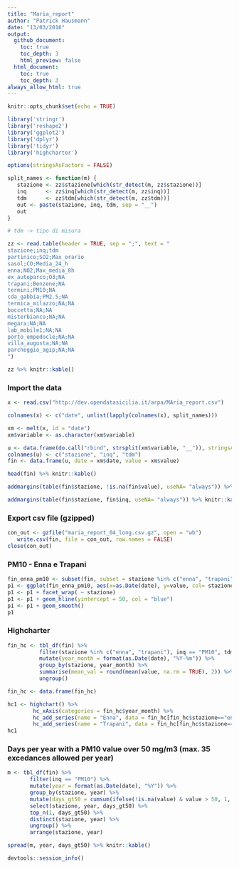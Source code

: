 ```yaml
---
title: "Maria_report"
author: "Patrick Hausmann"
date: "13/03/2016"
output:
  github_document:
    toc: true
    toc_depth: 3
    html_preview: false
  html_document:
    toc: true
    toc_depth: 3
always_allow_html: true
---
```


```r
knitr::opts_chunk$set(echo = TRUE)
```

```r
library('stringr')
library('reshape2')
library('ggplot2')
library('dplyr')
library('tidyr')
library('highcharter')

options(stringsAsFactors = FALSE)
```

```r

split_names <- function(m) {
   stazione <- zz$stazione[which(str_detect(m, zz$stazione))]
   inq      <- zz$inq[which(str_detect(m, zz$inq))]
   tdm      <- zz$tdm[which(str_detect(m, zz$tdm))]
   out <- paste(stazione, inq, tdm, sep = "__")
   out
}

# tdm -> tipo di misura

zz <- read.table(header = TRUE, sep = ";", text = "
stazione;inq;tdm
partinico;SO2;Max_orario
sasol;CO;Media_24_h
enna;NO2;Max_media_8h
ex_autoparco;O3;NA
trapani;Benzene;NA
termini;PM10;NA
cda_gabbia;PM2.5;NA
termica_milazzo;NA;NA
boccetta;NA;NA
misterbianco;NA;NA
megara;NA;NA
lab_mobile1;NA;NA
porto_empedocle;NA;NA
villa_augusta;NA;NA
parcheggio_agip;NA;NA
")

zz %>% knitr::kable()
```

### Import the data

```r

x <- read.csv("http://dev.opendatasicilia.it/arpa/MAria_report.csv")

colnames(x) <- c("date", unlist(lapply(colnames(x), split_names)))

xm <- melt(x, id = "date")
xm$variable <- as.character(xm$variable)

u <- data.frame(do.call("rbind", strsplit(xm$variable, "__")), stringsAsFactors = FALSE)
colnames(u) <- c("stazione", "inq", "tdm")
fin <- data.frame(u, date = xm$date, value = xm$value)

head(fin) %>% knitr::kable()

```

```r
addmargins(table(fin$stazione, !is.na(fin$value), useNA= "always")) %>% knitr::kable()
```


```r
addmargins(table(fin$stazione, fin$inq, useNA= "always")) %>% knitr::kable()
```

### Export csv file (gzipped)

```r
con_out <- gzfile("maria_report_04_long.csv.gz", open = "wb")
   write.csv(fin, file = con_out, row.names = FALSE)
close(con_out)
```

### PM10 - Enna e Trapani

```r

fin_enna_pm10 <- subset(fin, subset = stazione %in% c("enna", "trapani") & inq == "PM10" & tdm == "Media_24_h")
p1 <- ggplot(fin_enna_pm10, aes(x=as.Date(date), y=value, col= stazione)) + geom_line()
p1 <- p1 + facet_wrap( ~ stazione)
p1 <- p1 + geom_hline(yintercept = 50, col = "blue")
p1 <- p1 + geom_smooth()
p1

```

### Highcharter

```r

fin_hc <- tbl_df(fin) %>% 
          filter(stazione %in% c("enna", "trapani"), inq == "PM10", tdm == "Media_24_h") %>%
          mutate(year_month = format(as.Date(date), "%Y-%m")) %>%
          group_by(stazione, year_month) %>%
          summarise(mean_val = round(mean(value, na.rm = TRUE), 2)) %>%
          ungroup()

fin_hc <- data.frame(fin_hc)

hc1 <- highchart() %>% 
        hc_xAxis(categories = fin_hc$year_month) %>% 
        hc_add_series(name = "Enna", data = fin_hc[fin_hc$stazione=="enna", "mean_val"]) %>%
        hc_add_series(name = "Trapani", data = fin_hc[fin_hc$stazione=="trapani", "mean_val"])
hc1

```

### Days per year with a PM10 value over 50 mg/m3 (max. 35 excedances allowed per year)

```r

m <- tbl_df(fin) %>%
       filter(inq == "PM10") %>%
       mutate(year = format(as.Date(date), "%Y")) %>%
       group_by(stazione, year) %>%
       mutate(days_gt50 = cumsum(ifelse(!is.na(value) & value > 50, 1, 0))) %>%
       select(stazione, year, days_gt50) %>%
       top_n(1, days_gt50) %>%
       distinct(stazione, year) %>%
       ungroup() %>%
       arrange(stazione, year)

spread(m, year, days_gt50) %>% knitr::kable()

```

```r

devtools::session_info()

```

